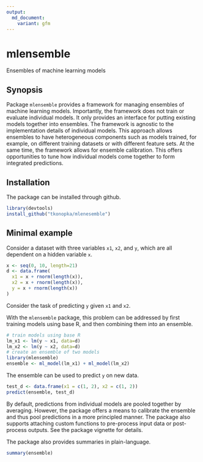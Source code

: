 ```yaml
---
output:
  md_document:
    variant: gfm
---
```


<!-- README.md is generated from README.Rmd. Do not edit manually -->

# mlensemble

Ensembles of machine learning models


## Synopsis

Package `mlensemble` provides a framework for managing ensembles of machine
learning models. Importantly, the framework does not train or evaluate
individual models. It only provides an interface for putting existing models
together into ensembles. The framework is agnostic to the implementation details
of individual models. This approach allows ensembles to have heterogeneous
components such as models trained, for example, on different training datasets
or with different feature sets. At the same time, the framework allows for
ensemble calibration. This offers opportunities to tune how individual models
come together to form integrated predictions.


## Installation

The package can be installed through github. 

```r
library(devtools)
install_github("tkonopka/mlenesemble")
```

## Minimal example

Consider a dataset with three variables `x1`, `x2`, and `y`, which are all
dependent on a hidden variable `x`.

```r
x <- seq(0, 10, length=21)
d <- data.frame(
  x1 = x + rnorm(length(x)),
  x2 = x + rnorm(length(x)),
  y = x + rnorm(length(x))
)
```
Consider the task of predicting `y` given `x1` and `x2`.

With the `mlensemble` package, this problem can be addressed by first training
models using base R, and then combining them into an ensemble.

```r
# train models using base R
lm_x1 <- lm(y ~ x1, data=d)
lm_x2 <- lm(y ~ x2, data=d)
# create an ensemble of two models
library(mlensemble)
ensemble <- ml_model(lm_x1) + ml_model(lm_x2)
```

The ensemble can be used to predict `y` on new data.

```r
test_d <- data.frame(x1 = c(1, 2), x2 = c(1, 2))
predict(ensemble, test_d)
```

By default, predictions from individual models are pooled together by averaging.
However, the package offers a means to calibrate the ensemble and thus pool
predictions in a more principled manner. The package also supports attaching
custom functions to pre-process input data or post-process outputs. See the
package vignette for details.

The package also provides summaries in plain-language.

```r
summary(ensemble)
```


